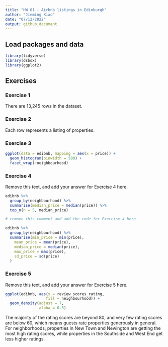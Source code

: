 ```yaml
---
title: "HW 01 - Airbnb listings in Edinburgh"
author: "Jieming Xiao"
date: "07/12/2022"
output: github_document
---
```


## Load packages and data

```r
library(tidyverse)
library(dsbox)
library(ggplot2)
```

## Exercises

### Exercise 1

There are 13,245 rows in the dataset.

### Exercise 2

Each row represents a listing of properties.


### Exercise 3



```r
ggplot(data = edibnb, mapping = aes(x = price)) +
  geom_histogram(binwidth = 500) +
  facet_wrap(~neighbourhood)
```

### Exercise 4

Remove this text, and add your answer for Exercise 4 here.

```r
edibnb %>%
  group_by(neighbourhood) %>%
  summarise(median_price = median(price)) %>%
  top_n(n = 5, median_price)
```

```r
# remove this comment and add the code for Exercise 4 here
```

```r
edibnb %>%
  group_by(neighbourhood) %>%
  summarise(min_price = min(price),
    mean_price = mean(price),
    median_price = median(price),
    max_price = max(price),
    sd_price = sd(price)
  )

```

### Exercise 5

Remove this text, and add your answer for Exercise 5 here.

```r
ggplot(edibnb, aes(x = review_scores_rating,
                  fill = neighbourhood)) +
  geom_density(adjust = 7, 
               alpha = 0.5) 

```
The majority of the rating scores are beyond 80, and very few rating scores are below 60, which means guests rate properties generously in general. For neighborhoods, properties in New Town and Newington are getting the most high rating scores, while properties in the Southside and West End get less higher ratings. 
